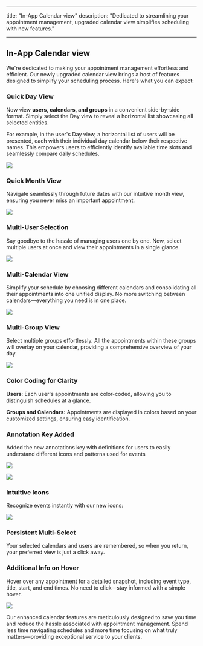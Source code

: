 
---
title: "In-App Calendar view"
description: "Dedicated to streamlining your appointment management, upgraded calendar view simplifies scheduling with new features."

---
## In-App Calendar view 

We're dedicated to making your appointment management effortless and efficient. Our newly upgraded calendar view brings a host of features designed to simplify your scheduling process. Here's what you can expect:

### Quick Day View

Now view  **users, calendars, and groups**  in a convenient side-by-side format. Simply select the Day view to reveal a horizontal list showcasing all selected entities.

For example, in the user's Day view, a horizontal list of users will be presented, each with their individual day calendar below their respective names. This empowers users to efficiently identify available time slots and seamlessly compare daily schedules.

![](https://s3.amazonaws.com/cdn.freshdesk.com/data/helpdesk/attachments/production/155013883993/original/vhp60EwB8MGqkYmJuaGp8yeuASzceQOnZw.png?1701239419)

### Quick Month View

Navigate seamlessly through future dates with our intuitive month view, ensuring you never miss an important appointment.

![](https://s3.amazonaws.com/cdn.freshdesk.com/data/helpdesk/attachments/production/155012369251/original/fZhhBroBy_wKaGkOTPj9VAh-C1Hwx66kmQ.png?1699547138)

### Multi-User Selection

Say goodbye to the hassle of managing users one by one. Now, select multiple users at once and view their appointments in a single glance.

![](https://s3.amazonaws.com/cdn.freshdesk.com/data/helpdesk/attachments/production/155012369372/original/vcb87TzAGE3KsPz4UWg9HuGHaN-LEU2rAQ.png?1699547229)

### Multi-Calendar View

Simplify your schedule by choosing different calendars and consolidating all their appointments into one unified display. No more switching between calendars—everything you need is in one place.

![](https://s3.amazonaws.com/cdn.freshdesk.com/data/helpdesk/attachments/production/155012369472/original/HcWu0vOituvDaH35ataDRxkZm6ZhduA5lg.png?1699547277)

### Multi-Group View

Select multiple groups effortlessly. All the appointments within these groups will overlay on your calendar, providing a comprehensive overview of your day.

![](https://s3.amazonaws.com/cdn.freshdesk.com/data/helpdesk/attachments/production/155012369528/original/XlvlSb_KCu0Fs-M_jKpKWeFART6jcWFcTQ.png?1699547315)

### Color Coding for Clarity

**Users**: Each user's appointments are color-coded, allowing you to distinguish schedules at a glance.

**Groups and Calendars:**  Appointments are displayed in colors based on your customized settings, ensuring easy identification.

### Annotation Key Added

Added the new annotations key with definitions for users to easily understand different icons and patterns used for events

![](https://s3.amazonaws.com/cdn.freshdesk.com/data/helpdesk/attachments/production/155012369710/original/RW1NYsxI0fKLeuLxNGWPGQDS_ZXFGUWk2w.png?1699547443)

![](https://s3.amazonaws.com/cdn.freshdesk.com/data/helpdesk/attachments/production/155012369724/original/FeQktYroSU7P1kH_pHBnEaMK4WjWC_VA5Q.png?1699547472)  

### Intuitive Icons

Recognize events instantly with our new icons:

![](https://s3.amazonaws.com/cdn.freshdesk.com/data/helpdesk/attachments/production/155010265971/original/ttRnO-6k_NPuv1UUeNJiGxHGqNtrv5rk7A.png?1697525883)

### Persistent Multi-Select

Your selected calendars and users are remembered, so when you return, your preferred view is just a click away.

### Additional Info on Hover

Hover over any appointment for a detailed snapshot, including event type, title, start, and end times. No need to click—stay informed with a simple hover.

![](https://s3.amazonaws.com/cdn.freshdesk.com/data/helpdesk/attachments/production/155010273763/original/OLOPMJjhYfydQdrlwLQgBDVhvpGZzcSp_w.png?1697530272)

Our enhanced calendar features are meticulously designed to save you time and reduce the hassle associated with appointment management. Spend less time navigating schedules and more time focusing on what truly matters—providing exceptional service to your clients.